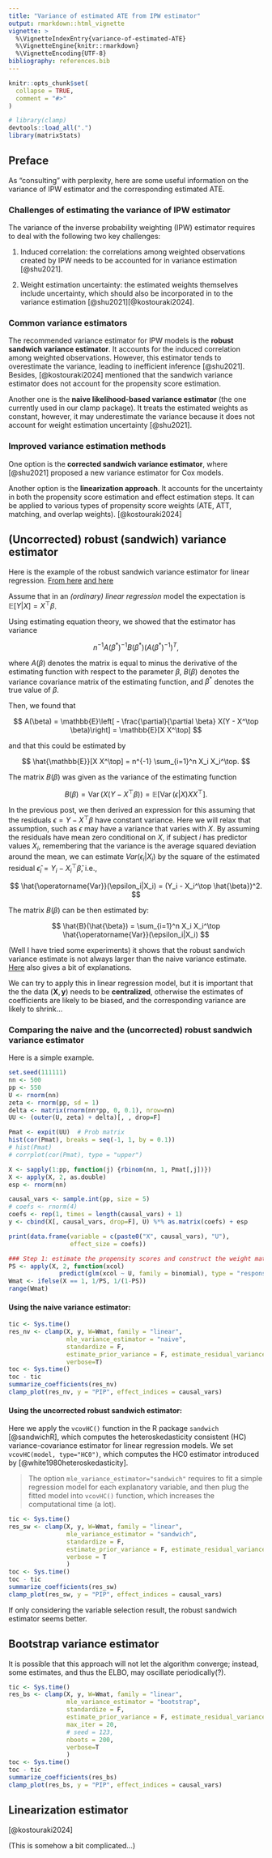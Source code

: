 ```yaml
---
title: "Variance of estimated ATE from IPW estimator"
output: rmarkdown::html_vignette
vignette: >
  %\VignetteIndexEntry{variance-of-estimated-ATE}
  %\VignetteEngine{knitr::rmarkdown}
  %\VignetteEncoding{UTF-8}
bibliography: references.bib
---
```


```r
knitr::opts_chunk$set(
  collapse = TRUE,
  comment = "#>"
)
```

```r
# library(clamp)
devtools::load_all(".")
library(matrixStats)
```

## Preface

As "consulting" with perplexity, here are some useful information on the variance of IPW estimator and the corresponding estimated ATE.

### Challenges of estimating the variance of IPW estimator

The variance of the inverse probability weighting (IPW) estimator requires to deal with the following two key challenges:

1.  Induced correlation: the correlations among weighted observations created by IPW needs to be accounted for in variance estimation [@shu2021].

2.  Weight estimation uncertainty: the estimated weights themselves include uncertainty, which should also be incorporated in to the variance estimation [@shu2021][@kostouraki2024]. 

### Common variance estimators

The recommended variance estimator for IPW models is the **robust sandwich variance estimator**. It accounts for the induced correlation among weighted observations. However, this estimator tends to overestimate the variance, leading to inefficient inference [@shu2021]. 
Besides, [@kostouraki2024] mentioned that the sandwich variance estimator does not account for the propensity score estimation. 

Another one is the **naive likelihood-based variance estimator** (the one currently used in our clamp package). It treats the estimated weights as constant, however, it may underestimate the variance because it does not account for weight estimation uncertainty [@shu2021]. 

### Improved variance estimation methods

One option is the **corrected sandwich variance estimator**, where [@shu2021] proposed a new variance estimator for Cox models. 

Another option is the **linearization approach**. It accounts for the uncertainty in both the propensity score estimation and effect estimation steps. It can be applied to various types of propensity score weights (ATE, ATT, matching, and overlap weights). [@kostouraki2024]

## (Uncorrected) robust (sandwich) variance estimator

Here is the example of the robust sandwich variance estimator for linear regression. [From here](https://thestatsgeek.com/2013/10/12/the-robust-sandwich-variance-estimator-for-linear-regression/) [and here](https://thestatsgeek.com/2014/02/14/the-robust-sandwich-variance-estimator-for-linear-regression-using-r/)

Assume that in an *(ordinary) linear regression* model the expectation is $\mathbb{E}[Y|X] = X^\top \beta$.

Using estimating equation theory, we showed that the estimator has variance

$$
n^{-1} A(\beta^*)^{-1}B(\beta^*) (A(\beta^*)^{-1})^{T},
$$

where $A(\beta)$ denotes the matrix is equal to minus the derivative of the estimating function with respect to the parameter $\beta$, $B(\beta)$ denotes the variance covariance matrix of the estimating function, and $\beta^*$ denotes the true value of $\beta$.

Then, we found that

$$
A(\beta) = \mathbb{E}\left[ - \frac{\partial}{\partial \beta} X(Y - X^\top \beta)\right] = \mathbb{E}[X X^\top]
$$

and that this could be estimated by

$$
\hat{\mathbb{E}}[X X^\top] = n^{-1} \sum_{i=1}^n X_i X_i^\top.
$$

The matrix $B(\beta)$ was given as the variance of the estimating function

$$
B(\beta) = \operatorname{Var}(X(Y - X^\top \beta)) = \mathbb{E}[\operatorname{Var}(\epsilon|X) X X^\top]. 
$$

In the previous post, we then derived an expression for this assuming that the residuals $\epsilon = Y - X^\top \beta$ have constant variance. Here we will relax that assumption, such as $\epsilon$ may have a variance that varies with $X$. By assuming the residuals have mean zero conditional on $X$, if subject $i$ has predictor values $X_i$, remembering that the variance is the average squared deviation around the mean, we can estimate $Var(\epsilon_i|X_i)$ by the square of the estimated residual $\hat{\epsilon}_i = Y_i - X_i^\top \hat{\beta}$, i.e.,

$$
\hat{\operatorname{Var}}(\epsilon_i|X_i) = (Y_i - X_i^\top \hat{\beta})^2.
$$

The matrix $B(\beta)$ can be then estimated by:

$$
\hat{B}(\hat{\beta}) = \sum_{i=1}^n X_i X_i^\top \hat{\operatorname{Var}}(\epsilon_i|X_i)
$$

(Well I have tried some experiments) it shows that the robust sandwich variance estimate is not always larger than the naive variance estimate. [Here](https://stats.stackexchange.com/questions/589113/can-robust-standard-errors-be-less-than-those-from-normal-ols) also gives a bit of explanations.

We can try to apply this in linear regression model, 
but it is important that the the data $(\mathbf{X}, \mathbf{y})$ needs to be 
**centralized**,
otherwise the estimates of coefficients are likely to be biased,
and the corresponding variance are likely to shrink...

### Comparing the naive and the (uncorrected) robust sandwich variance estimator

Here is a simple example. 

```r
set.seed(111111)
nn <- 500
pp <- 550
U <- rnorm(nn)
zeta <- rnorm(pp, sd = 1)
delta <- matrix(rnorm(nn*pp, 0, 0.1), nrow=nn)
UU <- (outer(U, zeta) + delta)[, , drop=F]

Pmat <- expit(UU)  # Prob matrix
hist(cor(Pmat), breaks = seq(-1, 1, by = 0.1))
# hist(Pmat)
# corrplot(cor(Pmat), type = "upper")

X <- sapply(1:pp, function(j) {rbinom(nn, 1, Pmat[,j])})
X <- apply(X, 2, as.double)
esp <- rnorm(nn)

causal_vars <- sample.int(pp, size = 5)
# coefs <- rnorm(4)
coefs <- rep(1, times = length(causal_vars) + 1)
y <- cbind(X[, causal_vars, drop=F], U) %*% as.matrix(coefs) + esp

print(data.frame(variable = c(paste0("X", causal_vars), "U"), 
                 effect_size = coefs))

### Step 1: estimate the propensity scores and construct the weight matrix
PS <- apply(X, 2, function(xcol) 
              predict(glm(xcol ~ U, family = binomial), type = "response"))
Wmat <- ifelse(X == 1, 1/PS, 1/(1-PS))
range(Wmat)
```

#### Using the naive variance estimator: 

```r
tic <- Sys.time()
res_nv <- clamp(X, y, W=Wmat, family = "linear", 
                mle_variance_estimator = "naive",
                standardize = F,
                estimate_prior_variance = F, estimate_residual_variance = F,
                verbose=T)
toc <- Sys.time()
toc - tic
summarize_coefficients(res_nv)
clamp_plot(res_nv, y = "PIP", effect_indices = causal_vars)
```

#### Using the uncorrected robust sandwich estimator: 

Here we apply the `vcovHC()` function in the R package `sandwich` [@sandwichR], 
which computes the heteroskedasticity consistent (HC) variance-covariance 
estimator for linear regression models. 
We set `vcovHC(model, type="HC0")`, which computes the HC0 estimator 
introduced by [@white1980heteroskedasticity]. 

> The option `mle_variance_estimator="sandwich"` requires to fit a simple regression model
for each explanatory variable, and then plug the fitted model into `vcovHC()` function, 
which increases the computational time (a lot).

```r
tic <- Sys.time()
res_sw <- clamp(X, y, W=Wmat, family = "linear", 
                mle_variance_estimator = "sandwich",
                standardize = F, 
                estimate_prior_variance = F, estimate_residual_variance = F,
                verbose = T
                )
toc <- Sys.time()
toc - tic
summarize_coefficients(res_sw)
clamp_plot(res_sw, y = "PIP", effect_indices = causal_vars)
```

If only considering the variable selection result, 
the robust sandwich estimator seems better. 


## Bootstrap variance estimator

It is possible that this approach will not let the algorithm converge; 
instead, some estimates, and thus the ELBO, may oscillate periodically(?).

```r
tic <- Sys.time()
res_bs <- clamp(X, y, W=Wmat, family = "linear", 
                mle_variance_estimator = "bootstrap",
                standardize = F, 
                estimate_prior_variance = F, estimate_residual_variance = F,
                max_iter = 20,
                # seed = 123, 
                nboots = 200,
                verbose=T
                )
toc <- Sys.time()
toc - tic
summarize_coefficients(res_bs)
clamp_plot(res_bs, y = "PIP", effect_indices = causal_vars)
```


## Linearization estimator

[@kostouraki2024]

(This is somehow a bit complicated...)

